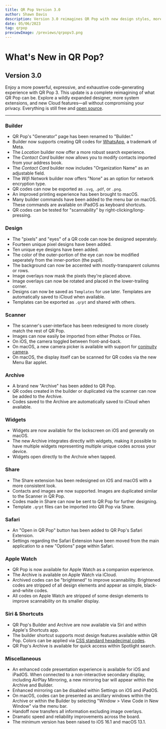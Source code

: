 ```yaml
---
title: QR Pop Version 3.0
author: Shawn Davis
description: Version 3.0 reimagines QR Pop with new design styles, more extensions, better widgets, iCloud backup support, and so much more.
date: 05/06/2023
tag: qrpop
previewImage: /previews/qrpopv3.png
---
```


# What's New in QR Pop?
## Version 3.0

<MDXDisclaimerText text="This article was last updated 5/06/2023" />

Enjoy a more powerful, expressive, and exhaustive code-generating experience with QR Pop 3. This update is a complete reimagining of what QR Pop can be. Explore a wildly expanded designer, more system extensions, and new Cloud features—all without compromising your privacy. Everything is still free and [open source](https://github.com/git-shawn/QR-Pop).

---

### Builder
- QR Pop's "Generator" page has been renamed to "Builder."
- Builder now supports creating QR codes for [WhatsApp](https://www.whatsapp.com/), a trademark of Meta.
- The *Location* builder now offer a more robust search experience.
- The *Contact Card* builder now allows you to modify contacts imported from your address book.
- The *Contact Card* builder now includes "Organization Name" as an adjustable field.
- The *Wifi Network* builder now offers "None" as an option for network encryption type.
- QR codes can now be exported as `.svg`, `.pdf`, or `.png`.
- An improved printing experience has been brought to macOS.
- Many builder commands have been added to the menu bar on macOS. These commands are available on iPadOS as keyboard shortcuts.
- QR codes can be tested for "scannability" by right-clicking/long-pressing.

### Design
- The "pixels" and "eyes" of a QR code can now be designed seperately.
- Fourteen unique pixel designs have been added.
- Ten unique eye designs have been added.
- The color of the outer-portion of the eye can now be modified seperately from the inner-portion (the pupil).
- The background can now be accented with mostly-transparent columns or rows.
- Image overlays now mask the pixels they're placed above.
- Image overlays can now be rotated and placed in the lower-trailing corner.
- Designs can now be saved as `Templates` for use later. Templates are automatically saved to iCloud when available.
- Templates can be exported as `.qrpt` and shared with others.

### Scanner
- The scanner's user-interface has been redesigned to more closely match the rest of QR Pop.
- Images can now easily be imported from either Photos or Files.
- On iOS, the camera toggled between front-and-back.
- On macOS, a new camera picker is available with support for [coninuity camera](https://support.apple.com/en-us/HT213244).
- On macOS, the display itself can be scanned for QR codes via the new Menu Bar applet.

### Archive
- A brand new "Archive" has been added to QR Pop.
- QR codes created in the builder or duplicated via the scanner can now be added to the Archive.
- Codes saved to the Archive are automatically saved to iCloud when available.

### Widgets
- Widgets are now available for the lockscreen on iOS and generally on macOS.
- The new Archive integrates directly with widgets, making it possible to have multiple widgets representing multiple unique codes across your device.
- Widgets open directly to the Archvie when tapped.

### Share
- The Share extension has been redesigned on iOS and macOS with a more consistent look.
- Contacts and images are now supported. Images are duplicated similar to the Scanner in QR Pop.
- Codes made in Share can now be sent to QR Pop for further designing.
- Template `.qrpt` files can be imported into QR Pop via Share.

### Safari
- An "Open in QR Pop" button has been added to QR Pop's Safari Extension.
- Settings regarding the Safari Extension have been moved from the main application to a new "Options" page within Safari.

### Apple Watch
- QR Pop is now available for Apple Watch as a companion experience.
- The Archive is available on Apple Watch via iCloud.
- Archived codes can be "brightened" to improve scannability. Brightened codes are stripped of all design elements and appear as simple, black-and-white codes.
- All codes on Apple Watch are stripped of some design elements to improve scannability on its smaller display.

### Siri & Shortcuts
- QR Pop's Builder and Archive are now available via Siri and within Apple's Shortcuts app.
- The builder shortcut supports most design features available within QR Pop. Colors can be applied via [CSS standard hexadecimal codes](https://developer.mozilla.org/en-US/docs/Web/CSS/hex-color#syntax).
- QR Pop's Archive is available for quick access within Spotlight search.

### Miscellaneous
- An enhanced code presentation experience is available for iOS and iPadOS. When connected to a non-interactive secondary display, including AirPlay Mirroring, a new mirroring bar will appear within the Archive and Builder.
- Enhanced mirroring can be disabled within Settings on iOS and iPadOS.
- On macOS, codes can be presented as ancillary windows within the Archive or within the Builder by selecting "Window > View Code in New Window" via the menu bar.
- Handoff now transfers all information excluding image overlays.
- Dramatic speed and reliability improvements across the board.
- The minimum version has been raised to iOS 16.1 and macOS 13.1.

<MDXPillButton title="Download QR Pop" href="https://apps.apple.com/us/app/qr-pop/id1587360435" />